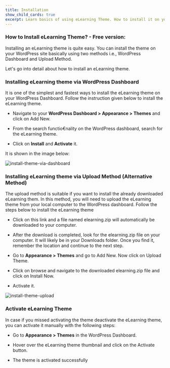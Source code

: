 ---
title: Installation
show_child_cards: true
excerpt: Learn basics of using eLearning Theme. How to install it on your WordPress setup.
---

### How to Install eLearning Theme? - Free version: 

Installing an eLearning theme is quite easy. You can install the theme on your WordPress site basically using two methods i.e., WordPress Dashboard and Upload Method. 

Let's go into detail about how to install an eLearning theme. 

### Installing eLearning theme via WordPress Dashboard 

It is one of the simplest and fastest ways to install the eLearning theme on your WordPress Dashboard. Follow the instruction given below to install the eLearning theme. 

- Navigate to your **WordPress Dashboard > Appearance > Themes** and click on Add New. 

- From the search functio€nality on the WordPress dashboard, search for the eLearning theme. 

- Click on **Install** and **Activate** it. 

It is shown in the image below: 

![install-theme-via-dashboard](https://user-images.githubusercontent.com/109593521/183350959-0e117ed8-b5f4-4fdd-9e36-71b82c521553.png)

### Installing eLearning theme via Upload Method (Alternative Method) 

The upload method is suitable if you want to install the already downloaded eLearning them. In this method, you will need to upload the eLearning theme from your local computer to the WordPress dashboard. Follow the steps below to install the eLearning theme 

- Click on this link and a file named elearning.zip will automatically be downloaded to your computer. 

- After the download is completed, look for the elearning.zip file on your computer. It will likely be in your Downloads folder. Once you find it, remember the location and continue to the next step. 

- Go to **Appearance > Themes** and go to Add New. Now click on Upload Theme. 

- Click on browse and navigate to the downloaded elearning.zip file and click on Install Now. 

- Activate it.

![install-theme-upload](https://user-images.githubusercontent.com/109593521/183344728-e909c05a-3b44-4051-942d-3f494fbf3721.gif)


### Activate eLearning Theme 

In case if you missed activating the theme deactivate the eLearning theme, you can activate it manually with the following steps: 
 
- Go to **Appearance > Themes** in the WordPress Dashboard. 

- Hover over the eLearning theme thumbnail and click on the Activate button. 

- The theme is activated successfully




